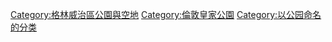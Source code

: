 {{Portal|倫敦}}
{{Commons category|Greenwich Park}}
[[Category:格林威治區公園與空地|Category:格林威治區公園與空地]]
[[Category:倫敦皇家公園|Category:倫敦皇家公園]]
[[Category:以公园命名的分类|Category:以公园命名的分类]]